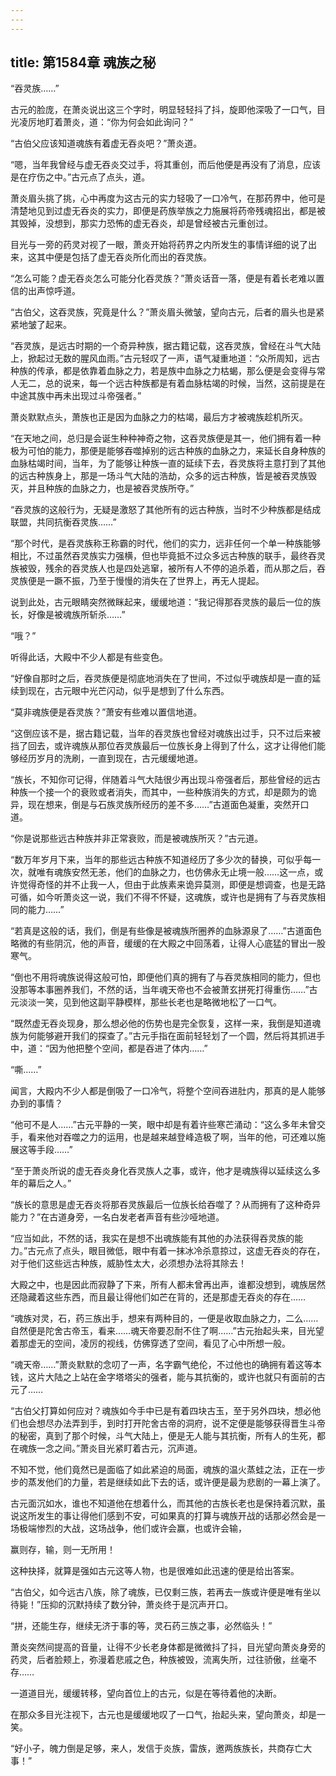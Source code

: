 ```yaml
---
---
---
```

title: 第1584章 魂族之秘
---



“吞灵族……”

古元的脸庞，在萧炎说出这三个字时，明显轻轻抖了抖，旋即他深吸了一口气，目光凌厉地盯着萧炎，道：“你为何会如此询问？”

“古伯父应该知道魂族有着虚无吞炎吧？”萧炎道。

“嗯，当年我曾经与虚无吞炎交过手，将其重创，而后他便是再没有了消息，应该是在疗伤之中。”古元点了点头，道。

萧炎眉头挑了挑，心中再度为这古元的实力轻吸了一口冷气，在那药界中，他可是清楚地见到过虚无吞炎的实力，即便是药族举族之力施展将药帝残魂招出，都是被其毁掉，没想到，那实力恐怖的虚无吞炎，却是曾经被古元重创过。

目光与一旁的药灵对视了一眼，萧炎开始将药界之内所发生的事情详细的说了出来，这其中便是包括了虚无吞炎所化而出的吞灵族。

“怎么可能？虚无吞炎怎么可能分化吞灵族？”萧炎话音一落，便是有着长老难以置信的出声惊呼道。

“古伯父，这吞灵族，究竟是什么？”萧炎眉头微皱，望向古元，后者的眉头也是紧紧地皱了起来。

“吞灵族，是远古时期的一个奇异种族，据古籍记载，这吞灵族，曾经在斗气大陆上，掀起过无数的腥风血雨。”古元轻叹了一声，语气凝重地道：“众所周知，远古种族的传承，都是依靠着血脉之力，若是族中血脉之力枯蝎，那么便是会变得与常人无二，总的说来，每一个远古种族都是有着血脉枯竭的时候，当然，这前提是在中途其族中再未出现过斗帝强者。”

萧炎默默点头，萧族也正是因为血脉之力的枯竭，最后方才被魂族趁机所灭。

“在天地之间，总归是会诞生种种神奇之物，这吞灵族便是其一，他们拥有着一种极为可怕的能力，那便是能够吞噬掉别的远古种族的血脉之力，来延长自身种族的血脉枯竭时间，当年，为了能够让种族一直的延续下去，吞灵族将主意打到了其他的远古种族身上，那是一场斗气大陆的浩劫，众多的远古种族，皆是被吞灵族毁灭，并且种族的血脉之力，也是被吞灵族所夺。”

“吞灵族的这般行为，无疑是激怒了其他所有的远古种族，当时不少种族都是结成联盟，共同抗衡吞灵族……”

“那个时代，是吞灵族称王称霸的时代，他们的实力，远非任何一个单一种族能够相比，不过虽然吞灵族实力强横，但也毕竟抵不过众多远古种族的联手，最终吞灵族被毁，残余的吞灵族人也是四处逃窜，被所有人不停的追杀着，而从那之后，吞灵族便是一蹶不振，乃至于慢慢的消失在了世界上，再无人提起。

说到此处，古元眼睛突然微眯起来，缓缓地道：“我记得那吞灵族的最后一位的族长，好像是被魂族所斩杀……”

“哦？”

听得此话，大殿中不少人都是有些变色。

“好像自那时之后，吞灵族便是彻底地消失在了世间，不过似乎魂族却是一直的延续到现在，古元眼中光芒闪动，似乎是想到了什么东西。

“莫非魂族便是吞灵族？”萧安有些难以置信地道。

“这倒应该不是，据古籍记载，当年的吞灵族也曾经对魂族出过手，只不过后来被挡了回去，或许魂族从那位吞灵族最后一位族长身上得到了什么，这才让得他们能够经历岁月的洗刷，一直到现在，古元缓缓地道。

“族长，不知你可记得，伴随着斗气大陆很少再出现斗帝强者后，那些曾经的远古种族一个接一个的衰败或者消失，而其中，一些种族消失的方式，却是颇为的诡异，现在想来，倒是与石族灵族所经历的差不多……”古道面色凝重，突然开口道。

“你是说那些远古种族并非正常衰败，而是被魂族所灭？”古元道。

“数万年岁月下来，当年的那些远古种族不知道经历了多少次的替换，可似乎每一次，就唯有魂族安然无恙，他们的血脉之力，也仿佛永无止境一般……这一点，或许觉得奇怪的并不止我一人，但由于此族素来诡异莫测，即便是想调查，也是无路可循，如今听萧炎这一说，我们不得不怀疑，这魂族，或许也是拥有了与吞灵族相同的能力……”

“若真是这般的话，我们，倒是有些像是被魂族所圈养的血脉源泉了……”古道面色略微的有些阴沉，他的声音，缓缓的在大殿之中回荡着，让得人心底猛的冒出一股寒气。

“倒也不用将魂族说得这般可怕，即便他们真的拥有了与吞灵族相同的能力，但也没那等本事圈养我们，不然的话，当年魂天帝也不会被萧玄拼死打得重伤……”古元淡淡一笑，见到他这副平静模样，那些长老也是略微地松了一口气。

“既然虚无吞炎现身，那么想必他的伤势也是完全恢复，这样一来，我倒是知道魂族为何能够避开我们的探查了。”古元手指在面前轻轻划了一个圆，然后将其抓进手中，道：“因为他把整个空间，都是吞进了体内……”

“嘶……”

闻言，大殿内不少人都是倒吸了一口冷气，将整个空间吞进肚内，那真的是人能够办到的事情？

“他可不是人……”古元平静的一笑，眼中却是有着许些寒芒涌动：“这么多年未曾交手，看来他对吞噬之力的运用，也是越来越登峰造极了啊，当年的他，可还难以施展这等手段……”

“至于萧炎所说的虚无吞炎身化吞灵族人之事，或许，他才是魂族得以延续这么多年的幕后之人。”

“族长的意思是虚无吞炎将那吞灵族最后一位族长给吞噬了？从而拥有了这种奇异能力？”在古道身旁，一名白发老者声音有些沙哑地道。

“应当如此，不然的话，我实在是想不出魂族能有其他的办法获得吞灵族的能力。”古元点了点头，眼目微低，眼中有着一抹冰冷杀意掠过，这虚无吞炎的存在，对于他们这些远古种族，威胁性太大，必须想办法将其除去！

大殿之中，也是因此而寂静了下来，所有人都未曾再出声，谁都没想到，魂族居然还隐藏着这些东西，而且最让得他们如芒在背的，还是那虚无吞炎的存在……

“魂族对灵，石，药三族出手，想来有两种目的，一便是收取血脉之力，二么……自然便是陀舍古帝玉，看来……魂天帝要忍耐不住了啊……”古元抬起头来，目光望着那虚无的空间，凌厉的视线，仿佛穿透了空间，看见了心中所想一般。

“魂天帝……”萧炎默默的念叨了一声，名字霸气绝伦，不过他也的确拥有着这等本钱，这片大陆之上站在金字塔塔尖的强者，能与其抗衡的，或许也就只有面前的古元了……

“古伯父打算如何应对？魂族如今手中已是有着四块古玉，至于另外四块，想必他们也会想尽办法弄到手，到时打开陀舍古帝的洞府，说不定便是能够获得晋生斗帝的秘密，真到了那个时候，斗气大陆上，便是无人能与其抗衡，所有人的生死，都在魂族一念之间。”萧炎目光紧盯着古元，沉声道。

不知不觉，他们竟然已是面临了如此紧迫的局面，魂族的温火蒸蛙之法，正在一步步的蒸发他们的力量，若是继续如此下去的话，或许便是最为悲剧的一幕上演了。

古元面沉如水，谁也不知道他在想着什么，而其他的古族长老也是保持着沉默，虽说这所发生的事让得他们感到不安，可如果真的打算与魂族开战的话那必然会是一场极端惨烈的大战，这场战争，他们或许会赢，也或许会输，

赢则存，输，则一无所用！

这种抉择，就算是强如古元这等人物，也是很难如此迅速的便是给出答案。

“古伯父，如今远古八族，除了魂族，已仅剩三族，若再去一族或许便是唯有坐以待毙！”压抑的沉默持续了数分钟，萧炎终于是沉声开口。

“拼，还能生存，继续无济于事的等，灵石药三族之事，必然临头！”

萧炎突然间提高的音量，让得不少长老身体都是微微抖了抖，目光望向萧炎身旁的药灵，后者脸颊上，弥漫着悲戚之色，种族被毁，流离失所，过往骄傲，丝毫不存……

一道道目光，缓缓转移，望向首位上的古元，似是在等待着他的决断。

在那众多目光注视下，古元也是缓缓地叹了一口气，抬起头来，望向萧炎，却是一笑。

“好小子，魄力倒是足够，来人，发信于炎族，雷族，邀两族族长，共商存亡大事！”